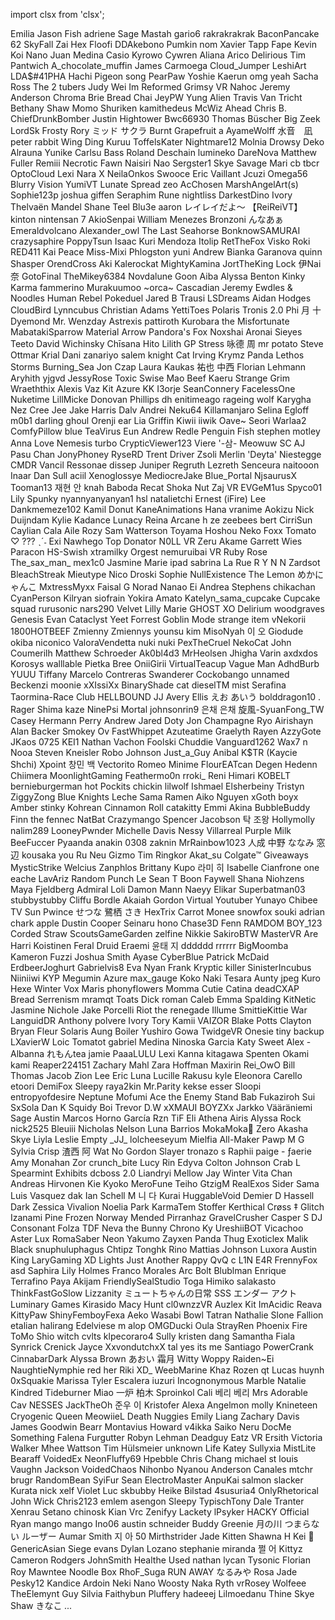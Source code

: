 ﻿import clsx from 'clsx';


<!-- Reminder that not only HTML chars have to be escaped, MDX chars also need to be (such as a space followed by an underscore). -->
<Patronelt k="0" ias="1" sp="0" >Emilia</Patronelt> <Patronelt k="0" ias="1" sp="0" >Jason Fish</Patronelt> <Patronelt k="0" ias="0" sp="0" >adriene</Patronelt> <Patronelt k="0" ias="0" sp="0" >Sage Mastah</Patronelt> <Patronelt k="0" ias="0" sp="0" >gario6</Patronelt> 
<Patronelt k="0" ias="0" sp="0" >rakrakrakrak</Patronelt> <Patronelt k="0" ias="1" sp="0" >BaconPancake 62</Patronelt> <Patronelt k="0" ias="0" sp="0" >SkyFall</Patronelt> <Patronelt k="0" ias="1" sp="0" >Zai Hex</Patronelt> <Patronelt k="0" ias="0" sp="0" >Floofi</Patronelt> 
<Patronelt k="0" ias="0" sp="0" >DDAkebono</Patronelt> <Patronelt k="0" ias="1" sp="0" >Pumkin</Patronelt> <Patronelt k="0" ias="0" sp="0" >nom</Patronelt> <Patronelt k="0" ias="1" sp="0" >Xavier Tapp</Patronelt> <Patronelt k="0" ias="1" sp="0" >Fape</Patronelt> 
<Patronelt k="0" ias="0" sp="0" >Kevin</Patronelt> <Patronelt k="0" ias="1" sp="0" >Koi Nano</Patronelt> <Patronelt k="0" ias="0" sp="0" >Juan Medina</Patronelt> <Patronelt k="0" ias="0" sp="0" >Casio</Patronelt> <Patronelt k="0" ias="0" sp="0" >Kyrowo</Patronelt> 
<Patronelt k="0" ias="0" sp="0" >Cywren</Patronelt> <Patronelt k="0" ias="0" sp="0" >Aliana</Patronelt> <Patronelt k="0" ias="0" sp="0" >Arico</Patronelt> <Patronelt k="0" ias="0" sp="0" >Delirious</Patronelt> <Patronelt k="0" ias="1" sp="0" >Tim Pantwich</Patronelt> 
<Patronelt k="0" ias="1" sp="0" >A&#0095;chocolate&#0095;muffin</Patronelt> <Patronelt k="0" ias="1" sp="0" >James Carmoega</Patronelt> <Patronelt k="0" ias="1" sp="0" >Cloud&#0095;Jumper</Patronelt> <Patronelt k="0" ias="0" sp="0" >LeshiArt</Patronelt> <Patronelt k="0" ias="0" sp="0" >LDA&#0036;&#0035;41PHA</Patronelt> 
<Patronelt k="0" ias="1" sp="0" >Hachi Pigeon</Patronelt> <Patronelt k="0" ias="1" sp="0" >song</Patronelt> <Patronelt k="0" ias="1" sp="0" >PearPaw</Patronelt> <Patronelt k="0" ias="1" sp="0" >Yoshie</Patronelt> <Patronelt k="0" ias="0" sp="0" >Kaerun</Patronelt> 
<Patronelt k="0" ias="0" sp="0" >omg yeah</Patronelt> <Patronelt k="0" ias="0" sp="0" >Sacha Ross</Patronelt> <Patronelt k="0" ias="0" sp="0" >The 2 tubers</Patronelt> <Patronelt k="0" ias="0" sp="0" >Judy Wei</Patronelt> <Patronelt k="0" ias="1" sp="0" >Im Reformed</Patronelt> 
<Patronelt k="0" ias="1" sp="0" >Grimsy VR</Patronelt> <Patronelt k="0" ias="0" sp="0" >Nahoc</Patronelt> <Patronelt k="0" ias="1" sp="0" >Jeremy Anderson</Patronelt> <Patronelt k="0" ias="0" sp="0" >Chroma</Patronelt> <Patronelt k="0" ias="1" sp="0" >Brie</Patronelt> 
<Patronelt k="0" ias="0" sp="0" >Bread Chai</Patronelt> <Patronelt k="0" ias="1" sp="0" >JeyPW</Patronelt> <Patronelt k="0" ias="0" sp="0" >Yung Alien</Patronelt> <Patronelt k="0" ias="1" sp="0" >Travis Van Tricht</Patronelt> <Patronelt k="0" ias="0" sp="0" >Bethany Shaw</Patronelt> 
<Patronelt k="0" ias="0" sp="0" >Momo Shuriken</Patronelt> <Patronelt k="0" ias="0" sp="0" >kamithedeus</Patronelt> <Patronelt k="0" ias="0" sp="0" >McWiz</Patronelt> <Patronelt k="0" ias="1" sp="0" >Ahead</Patronelt> <Patronelt k="0" ias="1" sp="0" >Chris B&#0046;</Patronelt> 
<Patronelt k="0" ias="0" sp="0" >ChiefDrunkBomber</Patronelt> <Patronelt k="0" ias="1" sp="0" >Justin Hightower</Patronelt> <Patronelt k="0" ias="0" sp="0" >Bwc66930</Patronelt> <Patronelt k="0" ias="1" sp="0" >Thomas Büscher</Patronelt> <Patronelt k="0" ias="1" sp="0" >Big Zeek</Patronelt> 
<Patronelt k="0" ias="1" sp="0" >LordSk</Patronelt> <Patronelt k="0" ias="0" sp="0" >Frosty</Patronelt> <Patronelt k="0" ias="0" sp="0" >Rory</Patronelt> <Patronelt k="0" ias="1" sp="0" >ミッド サクラ</Patronelt> <Patronelt k="0" ias="1" sp="0" >Burnt Grapefruit</Patronelt> 
<Patronelt k="0" ias="0" sp="0" >a</Patronelt> <Patronelt k="0" ias="0" sp="0" >AyameWolff</Patronelt> <Patronelt k="0" ias="1" sp="0" >水音　凪</Patronelt> <Patronelt k="0" ias="0" sp="0" >peter rabbit</Patronelt> <Patronelt k="0" ias="0" sp="0" >Wing Ding</Patronelt> 
<Patronelt k="0" ias="1" sp="0" >Kuruu</Patronelt> <Patronelt k="0" ias="1" sp="0" >ToffelsKater</Patronelt> <Patronelt k="0" ias="0" sp="0" >Nightmare12</Patronelt> <Patronelt k="0" ias="1" sp="0" >Molnia</Patronelt> <Patronelt k="0" ias="1" sp="0" >Drowsy</Patronelt> 
<Patronelt k="0" ias="1" sp="0" >Deko</Patronelt> <Patronelt k="0" ias="0" sp="0" >Alrauna</Patronelt> <Patronelt k="0" ias="1" sp="0" >Yunike</Patronelt> <Patronelt k="0" ias="1" sp="0" >Carlsu</Patronelt> <Patronelt k="0" ias="0" sp="0" >Bass</Patronelt> 
<Patronelt k="0" ias="0" sp="0" >Roland Deschain</Patronelt> <Patronelt k="0" ias="0" sp="0" >lumineko</Patronelt> <Patronelt k="0" ias="0" sp="0" >DareNova</Patronelt> <Patronelt k="0" ias="0" sp="0" >Matthew Fuller</Patronelt> <Patronelt k="0" ias="0" sp="0" >Remiii</Patronelt> 
<Patronelt k="0" ias="1" sp="0" >Necrotic Fawn</Patronelt> <Patronelt k="0" ias="1" sp="0" >Naisiri Nao</Patronelt> <Patronelt k="0" ias="0" sp="0" >Sergster1</Patronelt> <Patronelt k="0" ias="1" sp="0" >Skye Savage</Patronelt> <Patronelt k="0" ias="0" sp="0" >Mari</Patronelt> 
<Patronelt k="0" ias="0" sp="0" >cb</Patronelt> <Patronelt k="0" ias="1" sp="0" >tbcr</Patronelt> <Patronelt k="0" ias="1" sp="0" >OptoCloud</Patronelt> <Patronelt k="0" ias="0" sp="0" >Lexi</Patronelt> <Patronelt k="0" ias="0" sp="0" >Nara X</Patronelt> 
<Patronelt k="0" ias="1" sp="0" >NeilaOnkos</Patronelt> <Patronelt k="0" ias="1" sp="0" >Swooce</Patronelt> <Patronelt k="0" ias="0" sp="0" >Eric Vaillant</Patronelt> <Patronelt k="0" ias="0" sp="0" >Jcuzi</Patronelt> <Patronelt k="0" ias="0" sp="0" >Omega56</Patronelt> 
<Patronelt k="0" ias="0" sp="0" >Blurry Vision</Patronelt> <Patronelt k="0" ias="1" sp="0" >YumiVT</Patronelt> <Patronelt k="0" ias="0" sp="0" >Lunate Spread</Patronelt> <Patronelt k="0" ias="0" sp="0" >zeo</Patronelt> <Patronelt k="0" ias="1" sp="0" >AcChosen</Patronelt> 
<Patronelt k="0" ias="1" sp="0" >MarshAngelArt&#0040;s&#0041;</Patronelt> <Patronelt k="0" ias="0" sp="0" >Sophie123p</Patronelt> <Patronelt k="0" ias="1" sp="0" >joshua giffen</Patronelt> <Patronelt k="0" ias="0" sp="0" >Seraphim Rune</Patronelt> <Patronelt k="0" ias="0" sp="0" >nightliss</Patronelt> 
<Patronelt k="0" ias="1" sp="0" >DarkestDino</Patronelt> <Patronelt k="0" ias="0" sp="0" >Ivory</Patronelt> <Patronelt k="0" ias="0" sp="0" >Thelvaën Mandel</Patronelt> <Patronelt k="0" ias="1" sp="0" >Shane Teel</Patronelt> <Patronelt k="0" ias="1" sp="0" >Blu3e</Patronelt> 
<Patronelt k="0" ias="0" sp="0" >aaron</Patronelt> <Patronelt k="0" ias="1" sp="0" >レイレイだよ～ 【ReiReiVT】</Patronelt> <Patronelt k="0" ias="0" sp="0" >kinton</Patronelt> <Patronelt k="0" ias="0" sp="0" >nintensan 7</Patronelt> <Patronelt k="0" ias="1" sp="0" >AkioSenpai</Patronelt> 
<Patronelt k="0" ias="0" sp="0" >William Menezes Bronzoni</Patronelt> <Patronelt k="0" ias="1" sp="0" >んなあぁ</Patronelt> <Patronelt k="0" ias="1" sp="0" >Emeraldvolcano</Patronelt> <Patronelt k="0" ias="1" sp="0" >Alexander&#0095;owl</Patronelt> <Patronelt k="0" ias="1" sp="0" >The Last Seahorse</Patronelt> 
<Patronelt k="0" ias="1" sp="0" >BonknowSAMURAI</Patronelt> <Patronelt k="0" ias="0" sp="0" >crazysaphire</Patronelt> <Patronelt k="0" ias="0" sp="0" >PoppyTsun</Patronelt> <Patronelt k="0" ias="0" sp="0" >Isaac Kuri Mendoza</Patronelt> <Patronelt k="0" ias="1" sp="0" >Itolip</Patronelt> 
<Patronelt k="0" ias="0" sp="0" >RetTheFox</Patronelt> <Patronelt k="0" ias="1" sp="0" >Visko</Patronelt> <Patronelt k="0" ias="0" sp="0" >Roki</Patronelt> <Patronelt k="0" ias="1" sp="0" >RED411</Patronelt> <Patronelt k="0" ias="0" sp="0" >Kai Peace</Patronelt> 
<Patronelt k="0" ias="0" sp="0" >Miss&#0045;Mixi</Patronelt> <Patronelt k="0" ias="1" sp="0" >Phlogston</Patronelt> <Patronelt k="0" ias="1" sp="0" >yuni</Patronelt> <Patronelt k="0" ias="0" sp="0" >Andrew</Patronelt> <Patronelt k="0" ias="0" sp="0" >Bianka Garanova</Patronelt> 
<Patronelt k="0" ias="1" sp="0" >quinn</Patronelt> <Patronelt k="0" ias="1" sp="0" >Shasper</Patronelt> <Patronelt k="0" ias="0" sp="0" >OrendCross</Patronelt> <Patronelt k="0" ias="0" sp="0" >Aki</Patronelt> <Patronelt k="0" ias="0" sp="0" >Kalerockat</Patronelt> 
<Patronelt k="0" ias="1" sp="0" >MightyKamina</Patronelt> <Patronelt k="0" ias="1" sp="0" >JortTheKing</Patronelt> <Patronelt k="0" ias="1" sp="0" >Lock</Patronelt> <Patronelt k="0" ias="0" sp="0" >伊Nai 奈</Patronelt> <Patronelt k="0" ias="0" sp="0" >GotoFinal</Patronelt> 
<Patronelt k="0" ias="1" sp="0" >TheMikey6384</Patronelt> <Patronelt k="0" ias="0" sp="0" >Novdalune</Patronelt> <Patronelt k="0" ias="1" sp="0" >Goon</Patronelt> <Patronelt k="0" ias="0" sp="0" >Aiba</Patronelt> <Patronelt k="0" ias="1" sp="0" >Alyssa Benton</Patronelt> 
<Patronelt k="0" ias="0" sp="0" >Kinky Karma</Patronelt> <Patronelt k="0" ias="1" sp="0" >fammerino</Patronelt> <Patronelt k="0" ias="1" sp="0" >Murakuumoo</Patronelt> <Patronelt k="0" ias="1" sp="0" >&#0126;orca&#0126;</Patronelt> <Patronelt k="0" ias="0" sp="0" >Cascadian</Patronelt> 
<Patronelt k="0" ias="1" sp="0" >Jeremy</Patronelt> <Patronelt k="0" ias="0" sp="0" >Ewdles &#0038; Noodles</Patronelt> <Patronelt k="0" ias="0" sp="0" >Human Rebel</Patronelt> <Patronelt k="0" ias="1" sp="0" >Pokeduel</Patronelt> <Patronelt k="0" ias="0" sp="0" >Jared B Trausi</Patronelt> 
<Patronelt k="0" ias="0" sp="0" >LSDreams</Patronelt> <Patronelt k="0" ias="0" sp="0" >Aidan Hodges</Patronelt> <Patronelt k="0" ias="0" sp="0" >CloudBird</Patronelt> <Patronelt k="0" ias="0" sp="0" >Lynncubus</Patronelt> <Patronelt k="0" ias="1" sp="0" >Christian Adams</Patronelt> 
<Patronelt k="0" ias="0" sp="0" >YettiToes</Patronelt> <Patronelt k="0" ias="0" sp="0" >Polaris</Patronelt> <Patronelt k="0" ias="0" sp="0" >Tronis 2&#0046;0</Patronelt> <Patronelt k="0" ias="1" sp="0" >Phi</Patronelt> <Patronelt k="0" ias="0" sp="0" >月 十</Patronelt> 
<Patronelt k="0" ias="0" sp="0" >Dyemond</Patronelt> <Patronelt k="0" ias="1" sp="0" >Mr&#0046; Wenzday</Patronelt> <Patronelt k="0" ias="0" sp="0" >Astrexis</Patronelt> <Patronelt k="0" ias="1" sp="0" >pattiroth</Patronelt> <Patronelt k="0" ias="1" sp="0" >Kurobara the Misfortunate</Patronelt> 
<Patronelt k="0" ias="0" sp="0" >MabatakiSparrow</Patronelt> <Patronelt k="0" ias="0" sp="0" >Material Arrow</Patronelt> <Patronelt k="0" ias="1" sp="0" >Pandora&#0039;s Fox</Patronelt> <Patronelt k="0" ias="0" sp="0" >Noxshai</Patronelt> <Patronelt k="0" ias="1" sp="0" >Aronai Sieyes</Patronelt> 
<Patronelt k="0" ias="1" sp="0" >Teeto</Patronelt> <Patronelt k="0" ias="1" sp="0" >David Wichinsky</Patronelt> <Patronelt k="0" ias="1" sp="0" >Chīsana Hito</Patronelt> <Patronelt k="0" ias="0" sp="0" >Lilith GP</Patronelt> <Patronelt k="0" ias="0" sp="0" >Stress</Patronelt> 
<Patronelt k="0" ias="1" sp="0" >咏德 周</Patronelt> <Patronelt k="0" ias="1" sp="0" >mr potato</Patronelt> <Patronelt k="0" ias="1" sp="0" >Steve Ottmar</Patronelt> <Patronelt k="0" ias="0" sp="0" >Krial</Patronelt> <Patronelt k="0" ias="0" sp="0" >Dani</Patronelt> 
<Patronelt k="0" ias="0" sp="0" >zanariyo</Patronelt> <Patronelt k="0" ias="0" sp="0" >salem knight</Patronelt> <Patronelt k="0" ias="1" sp="0" >Cat Irving</Patronelt> <Patronelt k="0" ias="0" sp="0" >Krymz Panda</Patronelt> <Patronelt k="0" ias="0" sp="0" >Lethos Storms</Patronelt> 
<Patronelt k="0" ias="1" sp="0" >Burning&#0095;Sea</Patronelt> <Patronelt k="0" ias="1" sp="0" >Jon Czap</Patronelt> <Patronelt k="0" ias="0" sp="0" >Laura Kaukas</Patronelt> <Patronelt k="0" ias="1" sp="0" >祐也 中西</Patronelt> <Patronelt k="0" ias="1" sp="0" >Florian Lehmann</Patronelt> 
<Patronelt k="0" ias="1" sp="0" >Aryhith</Patronelt> <Patronelt k="0" ias="1" sp="0" >yjgvd</Patronelt> <Patronelt k="0" ias="0" sp="0" >JessyRose</Patronelt> <Patronelt k="0" ias="0" sp="0" >Toxic Swise</Patronelt> <Patronelt k="0" ias="1" sp="0" >Mao</Patronelt> 
<Patronelt k="0" ias="0" sp="0" >Beef Kaeru</Patronelt> <Patronelt k="0" ias="1" sp="0" >Strange Grim</Patronelt> <Patronelt k="0" ias="0" sp="0" >Wraeththix</Patronelt> <Patronelt k="0" ias="1" sp="0" >Alexis Vaz</Patronelt> <Patronelt k="0" ias="1" sp="0" >Kit Azure</Patronelt> 
<Patronelt k="0" ias="0" sp="0" >KK</Patronelt> <Patronelt k="0" ias="1" sp="0" >I3orje</Patronelt> <Patronelt k="0" ias="0" sp="0" >SeanConnery</Patronelt> <Patronelt k="0" ias="1" sp="0" >FacelessOne</Patronelt> <Patronelt k="0" ias="0" sp="0" >Nuketime</Patronelt> 
<Patronelt k="0" ias="1" sp="0" >LillMicke</Patronelt> <Patronelt k="0" ias="1" sp="0" >Donovan Phillips</Patronelt> <Patronelt k="0" ias="1" sp="0" >dh</Patronelt> <Patronelt k="0" ias="1" sp="0" >enitimeago</Patronelt> <Patronelt k="0" ias="1" sp="0" >rageing wolf</Patronelt> 
<Patronelt k="0" ias="1" sp="0" >Karygha</Patronelt> <Patronelt k="0" ias="0" sp="0" >Nez</Patronelt> <Patronelt k="0" ias="0" sp="0" >Cree Jee</Patronelt> <Patronelt k="0" ias="1" sp="0" >Jake Harris</Patronelt> <Patronelt k="0" ias="0" sp="0" >Dalv Andrei</Patronelt> 
<Patronelt k="0" ias="1" sp="0" >Neku64</Patronelt> <Patronelt k="0" ias="1" sp="0" >Killamanjaro</Patronelt> <Patronelt k="0" ias="0" sp="0" >Selina Egloff</Patronelt> <Patronelt k="0" ias="0" sp="0" >m0b1</Patronelt> <Patronelt k="0" ias="0" sp="0" >darling ghoul</Patronelt> 
<Patronelt k="0" ias="0" sp="0" >Orenji</Patronelt> <Patronelt k="0" ias="1" sp="0" >ear</Patronelt> <Patronelt k="0" ias="0" sp="0" >Lia</Patronelt> <Patronelt k="0" ias="1" sp="0" >Griffin</Patronelt> <Patronelt k="0" ias="1" sp="0" >Kiwii iiwik</Patronelt> 
<Patronelt k="0" ias="1" sp="0" >Oave&#0126;</Patronelt> <Patronelt k="0" ias="0" sp="0" >Seori</Patronelt> <Patronelt k="0" ias="0" sp="0" >Warlaa2</Patronelt> <Patronelt k="0" ias="1" sp="0" >ComfyPillow</Patronelt> <Patronelt k="0" ias="0" sp="0" >blue</Patronelt> 
<Patronelt k="0" ias="0" sp="0" >TeaVirus</Patronelt> <Patronelt k="0" ias="1" sp="0" >Eun</Patronelt> <Patronelt k="0" ias="1" sp="0" >Andrew Redle</Patronelt> <Patronelt k="0" ias="0" sp="0" >Penguin Fish</Patronelt> <Patronelt k="0" ias="1" sp="0" >stephen motley</Patronelt> 
<Patronelt k="0" ias="1" sp="0" >Anna Love</Patronelt> <Patronelt k="0" ias="0" sp="0" >Nemesis</Patronelt> <Patronelt k="0" ias="0" sp="0" >turbo</Patronelt> <Patronelt k="0" ias="1" sp="0" >CrypticViewer123</Patronelt> <Patronelt k="0" ias="1" sp="0" >Viere</Patronelt> 
<Patronelt k="0" ias="1" sp="0" >&#0039;&#0045;삼&#0045;</Patronelt> <Patronelt k="0" ias="0" sp="0" >Meowuw SC</Patronelt> <Patronelt k="0" ias="0" sp="0" >AJ</Patronelt> <Patronelt k="0" ias="1" sp="0" >Pasu Chan</Patronelt> <Patronelt k="0" ias="1" sp="0" >JonyPhoney</Patronelt> 
<Patronelt k="0" ias="1" sp="0" >RyseRD</Patronelt> <Patronelt k="0" ias="0" sp="0" >Trent Driver</Patronelt> <Patronelt k="0" ias="1" sp="0" >Zsoli</Patronelt> <Patronelt k="0" ias="0" sp="0" >Merlin &#0039;Deyta&#0039; Niestegge</Patronelt> <Patronelt k="0" ias="0" sp="0" >CMDR Vancil</Patronelt> 
<Patronelt k="0" ias="1" sp="0" >Ressonae</Patronelt> <Patronelt k="0" ias="0" sp="0" >dissep</Patronelt> <Patronelt k="0" ias="0" sp="0" >Juniper Regruth</Patronelt> <Patronelt k="0" ias="0" sp="0" >Lezreth Senceura</Patronelt> <Patronelt k="0" ias="0" sp="0" >naitooon</Patronelt> 
<Patronelt k="0" ias="0" sp="0" >Inaar</Patronelt> <Patronelt k="0" ias="0" sp="0" >Dan Sull</Patronelt> <Patronelt k="0" ias="1" sp="0" >aciil</Patronelt> <Patronelt k="0" ias="0" sp="0" >Xenoglossye</Patronelt> <Patronelt k="0" ias="1" sp="0" >MediocreJake</Patronelt> 
<Patronelt k="0" ias="1" sp="0" >Blue&#0095;Portal</Patronelt> <Patronelt k="0" ias="0" sp="0" >NjsaurusX</Patronelt> <Patronelt k="0" ias="0" sp="0" >Tooman13</Patronelt> <Patronelt k="0" ias="0" sp="0" >재현 안</Patronelt> <Patronelt k="0" ias="1" sp="0" >knah</Patronelt> 
<Patronelt k="0" ias="1" sp="0" >Baboda</Patronelt> <Patronelt k="0" ias="0" sp="0" >Recat</Patronelt> <Patronelt k="0" ias="0" sp="0" >Shoka Nut</Patronelt> <Patronelt k="0" ias="0" sp="0" >Zaj VR</Patronelt> <Patronelt k="0" ias="0" sp="0" >EVGeM1us</Patronelt> 
<Patronelt k="0" ias="0" sp="0" >Spyco01</Patronelt> <Patronelt k="0" ias="0" sp="0" >Lily</Patronelt> <Patronelt k="0" ias="0" sp="0" >Spunky</Patronelt> <Patronelt k="0" ias="1" sp="0" >nyannyanyanyan1</Patronelt> <Patronelt k="0" ias="0" sp="0" >hsl</Patronelt> 
<Patronelt k="0" ias="0" sp="0" >natalietchi</Patronelt> <Patronelt k="0" ias="0" sp="0" >Ernest &#0040;iFire&#0041; Lee</Patronelt> <Patronelt k="0" ias="0" sp="0" >Dankmemeze102 Kamil</Patronelt> <Patronelt k="0" ias="0" sp="0" >Donut</Patronelt> <Patronelt k="0" ias="1" sp="0" >KaneAnimations</Patronelt> 
<Patronelt k="0" ias="1" sp="0" >Hana</Patronelt> <Patronelt k="0" ias="0" sp="0" >vranime</Patronelt> <Patronelt k="0" ias="1" sp="0" >Aokizu</Patronelt> <Patronelt k="0" ias="0" sp="0" >Nick Duijndam</Patronelt> <Patronelt k="0" ias="0" sp="0" >Kylie</Patronelt> 
<Patronelt k="0" ias="0" sp="0" >Kadance Lunacy</Patronelt> <Patronelt k="0" ias="0" sp="0" >Reina</Patronelt> <Patronelt k="0" ias="0" sp="0" >Arcane</Patronelt> <Patronelt k="0" ias="1" sp="0" >h ze</Patronelt> <Patronelt k="0" ias="0" sp="0" >zeebees</Patronelt> 
<Patronelt k="0" ias="0" sp="0" >bert</Patronelt> <Patronelt k="0" ias="0" sp="0" >CirriSun</Patronelt> <Patronelt k="0" ias="1" sp="0" >Caylian Cala</Patronelt> <Patronelt k="0" ias="1" sp="0" >Aile Rozy</Patronelt> <Patronelt k="0" ias="1" sp="0" >Sam Watterson</Patronelt> 
<Patronelt k="0" ias="0" sp="0" >Toyama</Patronelt> <Patronelt k="0" ias="0" sp="0" >Hoshou Neko</Patronelt> <Patronelt k="0" ias="0" sp="0" >Foxx</Patronelt> <Patronelt k="0" ias="0" sp="0" >Tomato</Patronelt> <Patronelt k="0" ias="0" sp="0" >♡ &#0063;&#0063;&#0063; ˎˊ˗</Patronelt> 
<Patronelt k="0" ias="0" sp="0" >Exi Nawhego</Patronelt> <Patronelt k="0" ias="0" sp="0" >Top Donator</Patronelt> <Patronelt k="0" ias="1" sp="0" >N0LL VR</Patronelt> <Patronelt k="0" ias="1" sp="0" >Zeru Akame</Patronelt> <Patronelt k="0" ias="0" sp="0" >Garrett Wies</Patronelt> 
<Patronelt k="0" ias="0" sp="0" >Paracon</Patronelt> <Patronelt k="0" ias="0" sp="0" >HS&#0045;Swish</Patronelt> <Patronelt k="0" ias="0" sp="0" >xtramilky</Patronelt> <Patronelt k="0" ias="1" sp="0" >Orgest</Patronelt> <Patronelt k="0" ias="1" sp="0" >nemuruibai</Patronelt> 
<Patronelt k="0" ias="0" sp="0" >VR Ruby Rose</Patronelt> <Patronelt k="0" ias="0" sp="0" >The&#0095;sax&#0095;man&#0095;</Patronelt> <Patronelt k="0" ias="0" sp="0" >mex1c0</Patronelt> <Patronelt k="0" ias="0" sp="0" >Jasmine Marie</Patronelt> <Patronelt k="0" ias="0" sp="0" >ipad</Patronelt> 
<Patronelt k="0" ias="0" sp="0" >sabrina La Rue</Patronelt> <Patronelt k="0" ias="1" sp="0" >R Y N N</Patronelt> <Patronelt k="0" ias="0" sp="0" >Zardsot</Patronelt> <Patronelt k="0" ias="0" sp="0" >BleachStreak</Patronelt> <Patronelt k="0" ias="0" sp="0" >Mieutype Nico</Patronelt> 
<Patronelt k="0" ias="0" sp="0" >Droski</Patronelt> <Patronelt k="0" ias="0" sp="0" >Sophie</Patronelt> <Patronelt k="0" ias="1" sp="0" >NullExistence</Patronelt> <Patronelt k="0" ias="1" sp="0" >The Lemon</Patronelt> <Patronelt k="0" ias="0" sp="0" >めかにゃんこ</Patronelt> 
<Patronelt k="0" ias="0" sp="0" >MxtressMyxx</Patronelt> <Patronelt k="0" ias="0" sp="0" >Faisal G</Patronelt> <Patronelt k="0" ias="1" sp="0" >Norad</Patronelt> <Patronelt k="0" ias="0" sp="0" >Nanao Ei</Patronelt> <Patronelt k="0" ias="0" sp="0" >Andrea Stephens</Patronelt> 
<Patronelt k="0" ias="0" sp="0" >chikachan</Patronelt> <Patronelt k="0" ias="1" sp="0" >CyanPerson</Patronelt> <Patronelt k="0" ias="0" sp="0" >Kilryan</Patronelt> <Patronelt k="0" ias="0" sp="0" >siofrain</Patronelt> <Patronelt k="0" ias="0" sp="0" >Yokira Amato</Patronelt> 
<Patronelt k="0" ias="0" sp="0" >Katelyn&#0095;sama&#0095;cupcake Cupcake squad</Patronelt> <Patronelt k="0" ias="0" sp="0" >rurusonic</Patronelt> <Patronelt k="0" ias="0" sp="0" >nars290</Patronelt> <Patronelt k="0" ias="0" sp="0" >Velvet</Patronelt> <Patronelt k="0" ias="0" sp="0" >Lilly Marie</Patronelt> 
<Patronelt k="0" ias="0" sp="0" >GHOST XO</Patronelt> <Patronelt k="0" ias="1" sp="0" >Delirium</Patronelt> <Patronelt k="0" ias="0" sp="0" >woodgraves</Patronelt> <Patronelt k="0" ias="0" sp="0" >Genesis Evan</Patronelt> <Patronelt k="0" ias="0" sp="0" >Cataclyst</Patronelt> 
<Patronelt k="0" ias="0" sp="0" >Yeet</Patronelt> <Patronelt k="0" ias="0" sp="0" >Forrest</Patronelt> <Patronelt k="0" ias="0" sp="0" >Goblin Mode</Patronelt> <Patronelt k="0" ias="1" sp="0" >strange item</Patronelt> <Patronelt k="0" ias="0" sp="0" >vNekorii</Patronelt> 
<Patronelt k="0" ias="0" sp="0" >1800HOTBEEF</Patronelt> <Patronelt k="0" ias="1" sp="0" >Zmienny Zmiennys</Patronelt> <Patronelt k="0" ias="1" sp="0" >younsu kim</Patronelt> <Patronelt k="0" ias="1" sp="0" >MisoNyah</Patronelt> <Patronelt k="0" ias="0" sp="0" >이 오</Patronelt> 
<Patronelt k="0" ias="0" sp="0" >Giodude</Patronelt> <Patronelt k="0" ias="0" sp="0" >okiba niconico</Patronelt> <Patronelt k="0" ias="0" sp="0" >ValoraVendetta</Patronelt> <Patronelt k="0" ias="0" sp="0" >nuki nuki</Patronelt> <Patronelt k="0" ias="1" sp="0" >PexTheCruel</Patronelt> 
<Patronelt k="0" ias="1" sp="0" >NekoCat</Patronelt> <Patronelt k="0" ias="0" sp="0" >John Coumerilh</Patronelt> <Patronelt k="0" ias="1" sp="0" >Matthew Schroeder</Patronelt> <Patronelt k="0" ias="0" sp="0" >Ak0bl4d3</Patronelt> <Patronelt k="0" ias="0" sp="0" >MrHeolsen</Patronelt> 
<Patronelt k="0" ias="1" sp="0" >Jhigha</Patronelt> <Patronelt k="0" ias="1" sp="0" >Varin</Patronelt> <Patronelt k="0" ias="0" sp="0" >axdxdos</Patronelt> <Patronelt k="0" ias="0" sp="0" >Korosys</Patronelt> <Patronelt k="0" ias="0" sp="0" >walllable</Patronelt> 
<Patronelt k="0" ias="1" sp="0" >Pietka</Patronelt> <Patronelt k="0" ias="0" sp="0" >Bree</Patronelt> <Patronelt k="0" ias="0" sp="0" >OniiGirii</Patronelt> <Patronelt k="0" ias="0" sp="0" >VirtualTeacup</Patronelt> <Patronelt k="0" ias="0" sp="0" >Vague Man</Patronelt> 
<Patronelt k="0" ias="1" sp="0" >AdhdBurb</Patronelt> <Patronelt k="0" ias="0" sp="0" >YUUU</Patronelt> <Patronelt k="0" ias="1" sp="0" >Tiffany</Patronelt> <Patronelt k="0" ias="0" sp="0" >Marcelo Contreras</Patronelt> <Patronelt k="0" ias="1" sp="0" >Swanderer</Patronelt> 
<Patronelt k="0" ias="1" sp="0" >Cockobango</Patronelt> <Patronelt k="0" ias="1" sp="0" >unnamed</Patronelt> <Patronelt k="0" ias="0" sp="0" >Beckenzi</Patronelt> <Patronelt k="0" ias="0" sp="0" >moonie</Patronelt> <Patronelt k="0" ias="1" sp="0" >xXIssiXx</Patronelt> 
<Patronelt k="0" ias="0" sp="0" >BinaryShade</Patronelt> <Patronelt k="0" ias="1" sp="0" >cat</Patronelt> <Patronelt k="0" ias="0" sp="0" >dieselTM</Patronelt> <Patronelt k="0" ias="1" sp="0" >mist</Patronelt> <Patronelt k="0" ias="0" sp="0" >Serafina Taormina&#0045;Race</Patronelt> 
<Patronelt k="0" ias="0" sp="0" >Club HELLBOUND</Patronelt> <Patronelt k="0" ias="1" sp="0" >JJ</Patronelt> <Patronelt k="0" ias="0" sp="0" >Avery Ellis</Patronelt> <Patronelt k="0" ias="1" sp="0" >えお あいう</Patronelt> <Patronelt k="0" ias="1" sp="0" >bolddragon10 &#0046;</Patronelt> 
<Patronelt k="0" ias="0" sp="0" >Rager</Patronelt> <Patronelt k="0" ias="0" sp="0" >Shima kaze</Patronelt> <Patronelt k="0" ias="0" sp="0" >NinePsi</Patronelt> <Patronelt k="0" ias="0" sp="0" >Mortal</Patronelt> <Patronelt k="0" ias="1" sp="0" >johnsonrin9</Patronelt> 
<Patronelt k="0" ias="1" sp="0" >은채 은채</Patronelt> <Patronelt k="0" ias="1" sp="0" >旋風&#0045;SyuanFong&#0095;TW</Patronelt> <Patronelt k="0" ias="1" sp="0" >Casey Hermann</Patronelt> <Patronelt k="0" ias="1" sp="0" >Perry</Patronelt> <Patronelt k="0" ias="0" sp="0" >Andrew</Patronelt> 
<Patronelt k="0" ias="0" sp="0" >Jared Doty</Patronelt> <Patronelt k="0" ias="1" sp="0" >Jon Champagne</Patronelt> <Patronelt k="0" ias="1" sp="0" >Ryo</Patronelt> <Patronelt k="0" ias="0" sp="0" >Airishayn</Patronelt> <Patronelt k="0" ias="0" sp="0" >Alan Backer</Patronelt> 
<Patronelt k="0" ias="0" sp="0" >Smokey Ov</Patronelt> <Patronelt k="0" ias="0" sp="0" >FastWhippet</Patronelt> <Patronelt k="0" ias="0" sp="0" >Azuteatime</Patronelt> <Patronelt k="0" ias="1" sp="0" >Graelyth</Patronelt> <Patronelt k="0" ias="0" sp="0" >Rayen</Patronelt> 
<Patronelt k="0" ias="0" sp="0" >AzzyGote</Patronelt> <Patronelt k="0" ias="0" sp="0" >JKaos 0725</Patronelt> <Patronelt k="0" ias="1" sp="0" >KEI1</Patronelt> <Patronelt k="0" ias="0" sp="0" >Nathan Vachon</Patronelt> <Patronelt k="0" ias="1" sp="0" >Foolski</Patronelt> 
<Patronelt k="0" ias="0" sp="0" >Chuddie</Patronelt> <Patronelt k="0" ias="0" sp="0" >Vanguard1262</Patronelt> <Patronelt k="0" ias="0" sp="0" >Wax7</Patronelt> <Patronelt k="0" ias="0" sp="0" >n</Patronelt> <Patronelt k="0" ias="0" sp="0" >Nooa</Patronelt> 
<Patronelt k="0" ias="1" sp="0" >Steven Kneisler</Patronelt> <Patronelt k="0" ias="1" sp="0" >Robo Johnson</Patronelt> <Patronelt k="0" ias="0" sp="0" >Just&#0095;a&#0095;Guy</Patronelt> <Patronelt k="0" ias="0" sp="0" >Anibal</Patronelt> <Patronelt k="0" ias="0" sp="0" >K&#0036;TR &#0040;Kaycie Shchi&#0041;</Patronelt> 
<Patronelt k="0" ias="1" sp="0" >Xpoint</Patronelt> <Patronelt k="0" ias="1" sp="0" >창민 백</Patronelt> <Patronelt k="0" ias="0" sp="0" >Vectorito</Patronelt> <Patronelt k="0" ias="1" sp="0" >Romeo</Patronelt> <Patronelt k="0" ias="0" sp="0" >Minime</Patronelt> 
<Patronelt k="0" ias="0" sp="0" >FlourEATcan</Patronelt> <Patronelt k="0" ias="0" sp="0" >Degen</Patronelt> <Patronelt k="0" ias="0" sp="0" >Hedenn</Patronelt> <Patronelt k="0" ias="0" sp="0" >Chiimera</Patronelt> <Patronelt k="0" ias="0" sp="0" >MoonlightGaming</Patronelt> 
<Patronelt k="0" ias="0" sp="0" >Feathermo0n</Patronelt> <Patronelt k="0" ias="1" sp="0" >rroki&#0095;</Patronelt> <Patronelt k="0" ias="1" sp="0" >Reni</Patronelt> <Patronelt k="0" ias="1" sp="0" >Himari</Patronelt> <Patronelt k="0" ias="1" sp="0" >KOBELT</Patronelt> 
<Patronelt k="0" ias="0" sp="0" >bernieburgerman</Patronelt> <Patronelt k="0" ias="0" sp="0" >hot Pockits chickin</Patronelt> <Patronelt k="0" ias="1" sp="0" >lilwolf</Patronelt> <Patronelt k="0" ias="1" sp="0" >Ishmael Elsherbeiny</Patronelt> <Patronelt k="0" ias="0" sp="0" >Tristyn</Patronelt> 
<Patronelt k="0" ias="0" sp="0" >ZiggyZong</Patronelt> <Patronelt k="0" ias="1" sp="0" >Blue Knights</Patronelt> <Patronelt k="0" ias="1" sp="0" >Leche Sama</Patronelt> <Patronelt k="0" ias="0" sp="0" >Ramen</Patronelt> <Patronelt k="0" ias="1" sp="0" >Aiko Nguyen</Patronelt> 
<Patronelt k="0" ias="0" sp="0" >xGoth boyx</Patronelt> <Patronelt k="0" ias="0" sp="0" >Amber</Patronelt> <Patronelt k="0" ias="0" sp="0" >stinky</Patronelt> <Patronelt k="0" ias="1" sp="0" >Kohrean</Patronelt> <Patronelt k="0" ias="1" sp="0" >Cinnamon Roll</Patronelt> 
<Patronelt k="0" ias="0" sp="0" >catakitty</Patronelt> <Patronelt k="0" ias="0" sp="0" >Emmi Akina</Patronelt> <Patronelt k="0" ias="0" sp="0" >BubbleBuddy</Patronelt> <Patronelt k="0" ias="0" sp="0" >Finn the fennec</Patronelt> <Patronelt k="0" ias="0" sp="0" >NatBat</Patronelt> 
<Patronelt k="0" ias="1" sp="0" >Crazymango</Patronelt> <Patronelt k="0" ias="0" sp="0" >Spencer Jacobson</Patronelt> <Patronelt k="0" ias="0" sp="0" >탁 조왕</Patronelt> <Patronelt k="0" ias="0" sp="0" >Hollymolly</Patronelt> <Patronelt k="0" ias="1" sp="0" >nalim289</Patronelt> 
<Patronelt k="0" ias="0" sp="0" >LooneyPwnder</Patronelt> <Patronelt k="0" ias="0" sp="0" >Michelle Davis</Patronelt> <Patronelt k="0" ias="0" sp="0" >Nessy Villarreal</Patronelt> <Patronelt k="0" ias="0" sp="0" >Purple Milk</Patronelt> <Patronelt k="0" ias="0" sp="0" >BeeFuccer</Patronelt> 
<Patronelt k="0" ias="1" sp="0" >Pyaanda</Patronelt> <Patronelt k="0" ias="0" sp="0" >anakin 0308</Patronelt> <Patronelt k="0" ias="0" sp="0" >zaknin</Patronelt> <Patronelt k="0" ias="1" sp="0" >MrRainbow1023</Patronelt> <Patronelt k="0" ias="0" sp="0" >人成 中野</Patronelt> 
<Patronelt k="0" ias="0" sp="0" >ななみ 窓辺</Patronelt> <Patronelt k="0" ias="0" sp="0" >kousaka you</Patronelt> <Patronelt k="0" ias="0" sp="0" >Ru Neu</Patronelt> <Patronelt k="0" ias="0" sp="0" >Gizmo</Patronelt> <Patronelt k="0" ias="0" sp="0" >Tim Ringkor</Patronelt> 
<Patronelt k="0" ias="0" sp="0" >Akat&#0095;su</Patronelt> <Patronelt k="0" ias="0" sp="0" >Colgate™ Giveaways</Patronelt> <Patronelt k="0" ias="0" sp="0" >MysticStrike</Patronelt> <Patronelt k="0" ias="0" sp="0" >Welcius</Patronelt> <Patronelt k="0" ias="0" sp="0" >Zanphlos</Patronelt> 
<Patronelt k="0" ias="0" sp="0" >Brittany</Patronelt> <Patronelt k="0" ias="0" sp="0" >Kupo</Patronelt> <Patronelt k="0" ias="0" sp="0" >라미 히</Patronelt> <Patronelt k="0" ias="1" sp="0" >Isabelle Cianfrone</Patronelt> <Patronelt k="0" ias="1" sp="0" >one eache</Patronelt> 
<Patronelt k="0" ias="1" sp="0" >LavAriz</Patronelt> <Patronelt k="0" ias="0" sp="0" >Random Punch</Patronelt> <Patronelt k="0" ias="0" sp="0" >Le Sean T Boon</Patronelt> <Patronelt k="0" ias="0" sp="0" >Faywell</Patronelt> <Patronelt k="0" ias="0" sp="0" >Shana</Patronelt> 
<Patronelt k="0" ias="0" sp="0" >Niohzens</Patronelt> <Patronelt k="0" ias="1" sp="0" >Maya Fjeldberg</Patronelt> <Patronelt k="0" ias="0" sp="0" >Admiral Loli</Patronelt> <Patronelt k="0" ias="0" sp="0" >Damon Mann</Patronelt> <Patronelt k="0" ias="0" sp="0" >Naeyy</Patronelt> 
<Patronelt k="0" ias="0" sp="0" >Elikar</Patronelt> <Patronelt k="0" ias="0" sp="0" >Superbatman03</Patronelt> <Patronelt k="0" ias="0" sp="0" >stubbystubby</Patronelt> <Patronelt k="0" ias="0" sp="0" >Cliffu Bordle</Patronelt> <Patronelt k="0" ias="0" sp="0" >Akaiah Gordon</Patronelt> 
<Patronelt k="0" ias="0" sp="0" >Virtual Youtuber Yunayo</Patronelt> <Patronelt k="0" ias="0" sp="0" >Chibee TV</Patronelt> <Patronelt k="0" ias="0" sp="0" >Sun Pwince</Patronelt> <Patronelt k="0" ias="0" sp="0" >せつな 鷺栖</Patronelt> <Patronelt k="0" ias="1" sp="0" >さき</Patronelt> 
<Patronelt k="0" ias="0" sp="0" >HexTrix</Patronelt> <Patronelt k="0" ias="0" sp="0" >Carrot Monee</Patronelt> <Patronelt k="0" ias="0" sp="0" >snowfox</Patronelt> <Patronelt k="0" ias="1" sp="0" >souki</Patronelt> <Patronelt k="0" ias="0" sp="0" >adrian chark</Patronelt> 
<Patronelt k="0" ias="1" sp="0" >apple</Patronelt> <Patronelt k="0" ias="1" sp="0" >Dustin Cooper</Patronelt> <Patronelt k="0" ias="1" sp="0" >Seinaru hono</Patronelt> <Patronelt k="0" ias="0" sp="0" >Chase3D</Patronelt> <Patronelt k="0" ias="0" sp="0" >Fenn</Patronelt> 
<Patronelt k="0" ias="0" sp="0" >RAMDOM BOY&#0095;123</Patronelt> <Patronelt k="0" ias="0" sp="0" >Corded Straw</Patronelt> <Patronelt k="0" ias="0" sp="0" >ScoutsGameGarden</Patronelt> <Patronelt k="0" ias="0" sp="0" >zelfine</Patronelt> <Patronelt k="0" ias="0" sp="0" >Nikkie</Patronelt> 
<Patronelt k="0" ias="0" sp="0" >SakiroBTW</Patronelt> <Patronelt k="0" ias="0" sp="0" >MasterVR</Patronelt> <Patronelt k="0" ias="0" sp="0" >Are</Patronelt> <Patronelt k="0" ias="0" sp="0" >Harri Koistinen</Patronelt> <Patronelt k="0" ias="0" sp="0" >Feral Druid</Patronelt> 
<Patronelt k="0" ias="0" sp="0" >Eraemi</Patronelt> <Patronelt k="0" ias="0" sp="0" >윤태 지</Patronelt> <Patronelt k="0" ias="0" sp="0" >dddddd rrrrrr</Patronelt> <Patronelt k="0" ias="0" sp="0" >BigMoomba</Patronelt> <Patronelt k="0" ias="0" sp="0" >Kameron</Patronelt> 
<Patronelt k="0" ias="0" sp="0" >Fuzzi</Patronelt> <Patronelt k="0" ias="0" sp="0" >Joshua Smith</Patronelt> <Patronelt k="0" ias="0" sp="0" >Ayase</Patronelt> <Patronelt k="0" ias="0" sp="0" >CyberBlue</Patronelt> <Patronelt k="0" ias="0" sp="0" >Patrick McDaid</Patronelt> 
<Patronelt k="0" ias="1" sp="0" >ErdbeerJoghurt</Patronelt> <Patronelt k="0" ias="0" sp="0" >Gabrielvis8</Patronelt> <Patronelt k="0" ias="0" sp="0" >Eva Nyan</Patronelt> <Patronelt k="0" ias="0" sp="0" >Frank</Patronelt> <Patronelt k="0" ias="0" sp="0" >Kryptic killer</Patronelt> 
<Patronelt k="0" ias="0" sp="0" >SinisterIncubus</Patronelt> <Patronelt k="0" ias="0" sp="0" >Niiniiwi</Patronelt> <Patronelt k="0" ias="0" sp="0" >KYP</Patronelt> <Patronelt k="0" ias="0" sp="0" >Megumin</Patronelt> <Patronelt k="0" ias="0" sp="0" >Azure</Patronelt> 
<Patronelt k="0" ias="0" sp="0" >max&#0095;gauge</Patronelt> <Patronelt k="0" ias="0" sp="0" >Koko Naki</Patronelt> <Patronelt k="0" ias="1" sp="0" >Tesara</Patronelt> <Patronelt k="0" ias="0" sp="0" >Aunty jpeg</Patronelt> <Patronelt k="0" ias="0" sp="0" >Kuro Hexe</Patronelt> 
<Patronelt k="0" ias="0" sp="0" >Winter</Patronelt> <Patronelt k="0" ias="0" sp="0" >Vox Maris</Patronelt> <Patronelt k="0" ias="0" sp="0" >phonyflowers</Patronelt> <Patronelt k="0" ias="1" sp="0" >Momma Cutie</Patronelt> <Patronelt k="0" ias="0" sp="0" >Catina</Patronelt> 
<Patronelt k="0" ias="0" sp="0" >deadCXAP</Patronelt> <Patronelt k="0" ias="0" sp="0" >Bread</Patronelt> <Patronelt k="0" ias="0" sp="0" >Serrenism</Patronelt> <Patronelt k="0" ias="1" sp="0" >mramqt</Patronelt> <Patronelt k="0" ias="0" sp="0" >Toats</Patronelt> 
<Patronelt k="0" ias="1" sp="0" >Dick roman</Patronelt> <Patronelt k="0" ias="1" sp="0" >Caleb</Patronelt> <Patronelt k="0" ias="1" sp="0" >Emma Spalding</Patronelt> <Patronelt k="0" ias="0" sp="0" >KitNetic</Patronelt> <Patronelt k="0" ias="0" sp="0" >Jasmine Nichole</Patronelt> 
<Patronelt k="0" ias="0" sp="0" >Jake Porcelli</Patronelt> <Patronelt k="0" ias="1" sp="0" >Riot the renegade</Patronelt> <Patronelt k="0" ias="0" sp="0" >Illume</Patronelt> <Patronelt k="0" ias="0" sp="0" >SmittieKittie</Patronelt> <Patronelt k="0" ias="1" sp="0" >War</Patronelt> 
<Patronelt k="0" ias="0" sp="0" >LanguidDR</Patronelt> <Patronelt k="0" ias="0" sp="0" >Anthony polvere</Patronelt> <Patronelt k="0" ias="1" sp="0" >Ivory</Patronelt> <Patronelt k="0" ias="1" sp="0" >Tory</Patronelt> <Patronelt k="0" ias="0" sp="0" >Kamii</Patronelt> 
<Patronelt k="0" ias="1" sp="0" >VAIZOR</Patronelt> <Patronelt k="0" ias="1" sp="0" >Blake Potts</Patronelt> <Patronelt k="0" ias="1" sp="0" >Clayton Bryan</Patronelt> <Patronelt k="0" ias="1" sp="0" >Fleur</Patronelt> <Patronelt k="0" ias="1" sp="0" >Solaris Aung</Patronelt> 
<Patronelt k="0" ias="0" sp="0" >Boiler</Patronelt> <Patronelt k="0" ias="0" sp="0" >Yushiro Gowa</Patronelt> <Patronelt k="0" ias="0" sp="0" >TwidgeVR</Patronelt> <Patronelt k="0" ias="0" sp="0" >Onesie</Patronelt> <Patronelt k="0" ias="0" sp="0" >tiny backup</Patronelt> 
<Patronelt k="0" ias="0" sp="0" >LXavierW</Patronelt> <Patronelt k="0" ias="0" sp="0" >Loic Tomatot</Patronelt> <Patronelt k="0" ias="0" sp="0" >gabriel Medina</Patronelt> <Patronelt k="0" ias="1" sp="0" >Ninoska Garcia</Patronelt> <Patronelt k="0" ias="0" sp="0" >Katy Sweet</Patronelt> 
<Patronelt k="0" ias="0" sp="0" >Alex &#0045;</Patronelt> <Patronelt k="0" ias="0" sp="0" >Albanna</Patronelt> <Patronelt k="0" ias="0" sp="0" >れもんtea</Patronelt> <Patronelt k="0" ias="0" sp="0" >jamie</Patronelt> <Patronelt k="0" ias="0" sp="0" >PaaaLULU</Patronelt> 
<Patronelt k="0" ias="1" sp="0" >Lexi</Patronelt> <Patronelt k="0" ias="0" sp="0" >Kanna kitagawa</Patronelt> <Patronelt k="0" ias="0" sp="0" >Spenten</Patronelt> <Patronelt k="0" ias="1" sp="0" >Okami kami</Patronelt> <Patronelt k="0" ias="1" sp="0" >Reaper224151</Patronelt> 
<Patronelt k="0" ias="0" sp="0" >Zachary Mahl</Patronelt> <Patronelt k="0" ias="0" sp="0" >Zara Hoffman</Patronelt> <Patronelt k="0" ias="0" sp="0" >Maxirin</Patronelt> <Patronelt k="0" ias="0" sp="0" >Rei&#0095;OwO</Patronelt> <Patronelt k="0" ias="1" sp="0" >Bill Thomas</Patronelt> 
<Patronelt k="0" ias="0" sp="0" >Jacob Zion</Patronelt> <Patronelt k="0" ias="0" sp="0" >Lee Eric</Patronelt> <Patronelt k="0" ias="1" sp="0" >Luna Lucille</Patronelt> <Patronelt k="0" ias="0" sp="0" >Rakusu</Patronelt> <Patronelt k="0" ias="0" sp="0" >kyle</Patronelt> 
<Patronelt k="0" ias="0" sp="0" >Eleonora Carello</Patronelt> <Patronelt k="0" ias="0" sp="0" >etoori</Patronelt> <Patronelt k="0" ias="0" sp="0" >DemiFox</Patronelt> <Patronelt k="0" ias="0" sp="0" >Sleepy</Patronelt> <Patronelt k="0" ias="1" sp="0" >raya2kin</Patronelt> 
<Patronelt k="0" ias="0" sp="0" >Mr&#0046;Parity</Patronelt> <Patronelt k="0" ias="1" sp="0" >kekse esser</Patronelt> <Patronelt k="0" ias="0" sp="0" >Sloopi</Patronelt> <Patronelt k="0" ias="0" sp="0" >entropyofdesire</Patronelt> <Patronelt k="0" ias="1" sp="0" >Neptune Mofumi</Patronelt> 
<Patronelt k="0" ias="0" sp="0" >Ace the Enemy Stand</Patronelt> <Patronelt k="0" ias="1" sp="0" >Bab</Patronelt> <Patronelt k="0" ias="0" sp="0" >Fukaziroh Sui</Patronelt> <Patronelt k="0" ias="0" sp="0" >SxSola</Patronelt> <Patronelt k="0" ias="1" sp="0" >Dan K</Patronelt> 
<Patronelt k="0" ias="0" sp="0" >Squidy Boi</Patronelt> <Patronelt k="0" ias="0" sp="0" >Trevor D&#0046;W</Patronelt> <Patronelt k="0" ias="1" sp="0" >xXMAUI BOYZXx</Patronelt> <Patronelt k="0" ias="1" sp="0" >Jarkko Vääräniemi</Patronelt> <Patronelt k="0" ias="0" sp="0" >Sage</Patronelt> 
<Patronelt k="0" ias="1" sp="0" >Austin</Patronelt> <Patronelt k="0" ias="0" sp="0" >Marcos Horno García</Patronelt> <Patronelt k="0" ias="0" sp="0" >Rzn TiF</Patronelt> <Patronelt k="0" ias="0" sp="0" >Eli</Patronelt> <Patronelt k="0" ias="0" sp="0" >Athena Airis</Patronelt> 
<Patronelt k="0" ias="1" sp="0" >Alyssa Rock</Patronelt> <Patronelt k="0" ias="1" sp="0" >nick2525</Patronelt> <Patronelt k="0" ias="1" sp="0" >Bleuiii</Patronelt> <Patronelt k="0" ias="0" sp="0" >Nicholas Nelson</Patronelt> <Patronelt k="0" ias="0" sp="0" >Luna Barrios</Patronelt> 
<Patronelt k="0" ias="0" sp="0" >MokaMoka🩷</Patronelt> <Patronelt k="0" ias="1" sp="0" >Zero Akasha</Patronelt> <Patronelt k="0" ias="1" sp="0" >Skye</Patronelt> <Patronelt k="0" ias="0" sp="0" >Liyla</Patronelt> <Patronelt k="0" ias="0" sp="0" >Leslie Empty</Patronelt> 
<Patronelt k="0" ias="0" sp="0" >&#0095;JJ&#0095;</Patronelt> <Patronelt k="0" ias="0" sp="0" >lolcheeseyum</Patronelt> <Patronelt k="0" ias="0" sp="0" >Mielfia</Patronelt> <Patronelt k="0" ias="1" sp="0" >All&#0045;Maker</Patronelt> <Patronelt k="0" ias="1" sp="0" >Pawp</Patronelt> 
<Patronelt k="0" ias="0" sp="0" >M G</Patronelt> <Patronelt k="0" ias="0" sp="0" >Sylvia Crisp</Patronelt> <Patronelt k="0" ias="0" sp="0" >渣西 阿</Patronelt> <Patronelt k="0" ias="0" sp="0" >Wat No</Patronelt> <Patronelt k="0" ias="1" sp="0" >Gordon Slayer</Patronelt> 
<Patronelt k="0" ias="1" sp="0" >tronazo</Patronelt> <Patronelt k="0" ias="0" sp="0" >s</Patronelt> <Patronelt k="0" ias="1" sp="0" >Raphii</Patronelt> <Patronelt k="0" ias="0" sp="0" >paige &#0045; ƒaerie</Patronelt> <Patronelt k="0" ias="0" sp="0" >Amy Monahan</Patronelt> 
<Patronelt k="0" ias="1" sp="0" >Zor</Patronelt> <Patronelt k="0" ias="1" sp="0" >crunch&#0095;bite</Patronelt> <Patronelt k="0" ias="1" sp="0" >Lucy Rin</Patronelt> <Patronelt k="0" ias="1" sp="0" >Edyva</Patronelt> <Patronelt k="0" ias="1" sp="0" >Colton Johnson</Patronelt> 
<Patronelt k="0" ias="1" sp="0" >Crab L</Patronelt> <Patronelt k="0" ias="0" sp="0" >Spearmint</Patronelt> <Patronelt k="0" ias="0" sp="0" >Exhibits</Patronelt> <Patronelt k="0" ias="1" sp="0" >dcboss 2&#0046;0</Patronelt> <Patronelt k="0" ias="0" sp="0" >Liandryi</Patronelt> 
<Patronelt k="0" ias="1" sp="0" >Mellow</Patronelt> <Patronelt k="0" ias="0" sp="0" >Jay Winter</Patronelt> <Patronelt k="0" ias="1" sp="0" >Vita Chan</Patronelt> <Patronelt k="0" ias="0" sp="0" >Andreas Hirvonen</Patronelt> <Patronelt k="0" ias="0" sp="0" >Kie Kyoko</Patronelt> 
<Patronelt k="0" ias="0" sp="0" >MeroFune</Patronelt> <Patronelt k="0" ias="0" sp="0" >Teiho</Patronelt> <Patronelt k="0" ias="0" sp="0" >GtzigM</Patronelt> <Patronelt k="0" ias="0" sp="0" >RealExos</Patronelt> <Patronelt k="0" ias="1" sp="0" >Sider Sama</Patronelt> 
<Patronelt k="0" ias="0" sp="0" >Luis Vasquez</Patronelt> <Patronelt k="0" ias="0" sp="0" >dak</Patronelt> <Patronelt k="0" ias="1" sp="0" >Ian Schell</Patronelt> <Patronelt k="0" ias="0" sp="0" >M</Patronelt> <Patronelt k="0" ias="0" sp="0" >니 다</Patronelt> 
<Patronelt k="0" ias="1" sp="0" >Kurai</Patronelt> <Patronelt k="0" ias="0" sp="0" >HuggableVoid</Patronelt> <Patronelt k="0" ias="1" sp="0" >Demier D Hassell</Patronelt> <Patronelt k="0" ias="0" sp="0" >Dark Zessica</Patronelt> <Patronelt k="0" ias="1" sp="0" >Vivalion</Patronelt> 
<Patronelt k="0" ias="0" sp="0" >Noelia Park</Patronelt> <Patronelt k="0" ias="0" sp="0" >KarmaTem</Patronelt> <Patronelt k="0" ias="0" sp="0" >Stoffer</Patronelt> <Patronelt k="0" ias="0" sp="0" >Kerthical</Patronelt> <Patronelt k="0" ias="0" sp="0" >Crøss ‡</Patronelt> 
<Patronelt k="0" ias="1" sp="0" >Glitch Izanami</Patronelt> <Patronelt k="0" ias="0" sp="0" >Pine</Patronelt> <Patronelt k="0" ias="0" sp="0" >Frozen Norway</Patronelt> <Patronelt k="0" ias="0" sp="0" >Mended</Patronelt> <Patronelt k="0" ias="0" sp="0" >Pirranhaz</Patronelt> 
<Patronelt k="0" ias="0" sp="0" >GravelCrusher</Patronelt> <Patronelt k="0" ias="0" sp="0" >Casper S</Patronelt> <Patronelt k="0" ias="0" sp="0" >DJ Consonant</Patronelt> <Patronelt k="0" ias="0" sp="0" >Folza</Patronelt> <Patronelt k="0" ias="1" sp="0" >TDF</Patronelt> 
<Patronelt k="0" ias="0" sp="0" >Neva the Bunny</Patronelt> <Patronelt k="0" ias="1" sp="0" >Chrono Ky</Patronelt> <Patronelt k="0" ias="0" sp="0" >UreshiiBOT</Patronelt> <Patronelt k="0" ias="0" sp="0" >Vicachoo</Patronelt> <Patronelt k="0" ias="0" sp="0" >Aster Lux</Patronelt> 
<Patronelt k="0" ias="0" sp="0" >RomaSaber</Patronelt> <Patronelt k="0" ias="0" sp="0" >Neon Yakumo</Patronelt> <Patronelt k="0" ias="0" sp="0" >Zayxen</Patronelt> <Patronelt k="0" ias="0" sp="0" >Panda Thug</Patronelt> <Patronelt k="0" ias="1" sp="0" >Exoticlex</Patronelt> 
<Patronelt k="0" ias="0" sp="0" >Malik Black</Patronelt> <Patronelt k="0" ias="1" sp="0" >snuphuluphagus</Patronelt> <Patronelt k="0" ias="1" sp="0" >Chtipz Tonghk</Patronelt> <Patronelt k="0" ias="0" sp="0" >Rino</Patronelt> <Patronelt k="0" ias="0" sp="0" >Mattias Johnson</Patronelt> 
<Patronelt k="0" ias="1" sp="0" >Luxora</Patronelt> <Patronelt k="0" ias="0" sp="0" >Austin King</Patronelt> <Patronelt k="0" ias="0" sp="0" >LaryGaming XD</Patronelt> <Patronelt k="0" ias="1" sp="0" >Lights</Patronelt> <Patronelt k="0" ias="0" sp="0" >Just Another Rappy QvQ</Patronelt> 
<Patronelt k="0" ias="1" sp="0" >c</Patronelt> <Patronelt k="0" ias="0" sp="0" >L1N E4R</Patronelt> <Patronelt k="0" ias="0" sp="0" >FrennyFox</Patronelt> <Patronelt k="0" ias="0" sp="0" >asd</Patronelt> <Patronelt k="0" ias="0" sp="0" >Saphira</Patronelt> 
<Patronelt k="0" ias="0" sp="0" >Lily Holmes</Patronelt> <Patronelt k="0" ias="0" sp="0" >Franco Morales</Patronelt> <Patronelt k="0" ias="0" sp="0" >Arc Bolt</Patronelt> <Patronelt k="0" ias="1" sp="0" >Blublman</Patronelt> <Patronelt k="0" ias="1" sp="0" >Enrique Terrafino</Patronelt> 
<Patronelt k="0" ias="0" sp="0" >Paya Akijam</Patronelt> <Patronelt k="0" ias="0" sp="0" >FriendlySealStudio</Patronelt> <Patronelt k="0" ias="1" sp="0" >Toga Himiko</Patronelt> <Patronelt k="0" ias="1" sp="0" >salakasto</Patronelt> <Patronelt k="0" ias="0" sp="0" >ThinkFastGoSlow</Patronelt> 
<Patronelt k="0" ias="0" sp="0" >Lizzanity</Patronelt> <Patronelt k="0" ias="0" sp="0" >ミュートちゃんの日常</Patronelt> <Patronelt k="0" ias="0" sp="0" >SSS</Patronelt> <Patronelt k="0" ias="0" sp="0" >エンダー アクト</Patronelt> <Patronelt k="0" ias="0" sp="0" >Luminary Games</Patronelt> 
<Patronelt k="0" ias="0" sp="0" >Kirasido</Patronelt> <Patronelt k="0" ias="1" sp="0" >Macy Hunt</Patronelt> <Patronelt k="0" ias="0" sp="0" >cl0wnzzVR</Patronelt> <Patronelt k="0" ias="0" sp="0" >Auzlex</Patronelt> <Patronelt k="0" ias="1" sp="0" >Kit</Patronelt> 
<Patronelt k="0" ias="1" sp="0" >ImAcidic</Patronelt> <Patronelt k="0" ias="0" sp="0" >Reava</Patronelt> <Patronelt k="0" ias="0" sp="0" >KittyPaw</Patronelt> <Patronelt k="0" ias="0" sp="0" >ShinyFemboyFexa</Patronelt> <Patronelt k="0" ias="0" sp="0" >Aeko</Patronelt> 
<Patronelt k="0" ias="0" sp="0" >Wasabi Bowl</Patronelt> <Patronelt k="0" ias="0" sp="0" >Tatran</Patronelt> <Patronelt k="0" ias="1" sp="0" >Nathalie</Patronelt> <Patronelt k="0" ias="0" sp="0" >Slone Fallion</Patronelt> <Patronelt k="0" ias="0" sp="0" >etalian</Patronelt> 
<Patronelt k="0" ias="0" sp="0" >halirang</Patronelt> <Patronelt k="0" ias="0" sp="0" >Edelviese m alop</Patronelt> <Patronelt k="0" ias="1" sp="0" >OMGDucki</Patronelt> <Patronelt k="0" ias="1" sp="0" >Oula</Patronelt> <Patronelt k="0" ias="0" sp="0" >StrayRen</Patronelt> 
<Patronelt k="0" ias="0" sp="0" >Phoenix Fire</Patronelt> <Patronelt k="0" ias="0" sp="0" >ToMo</Patronelt> <Patronelt k="0" ias="0" sp="0" >Shio</Patronelt> <Patronelt k="0" ias="1" sp="0" >witch cvlts</Patronelt> <Patronelt k="0" ias="1" sp="0" >klpecoraro4</Patronelt> 
<Patronelt k="0" ias="1" sp="0" >Sully</Patronelt> <Patronelt k="0" ias="1" sp="0" >kristen dang</Patronelt> <Patronelt k="0" ias="1" sp="0" >Samantha Fiala</Patronelt> <Patronelt k="0" ias="1" sp="0" >Synrick Crenick</Patronelt> <Patronelt k="0" ias="1" sp="0" >Jayce</Patronelt> 
<Patronelt k="0" ias="1" sp="0" >XxvondutchxX</Patronelt> <Patronelt k="0" ias="1" sp="0" >tal yes its me</Patronelt> <Patronelt k="0" ias="1" sp="0" >Santiago</Patronelt> <Patronelt k="0" ias="1" sp="0" >PowerCrank</Patronelt> <Patronelt k="0" ias="1" sp="0" >CinnabarDark</Patronelt> 
<Patronelt k="0" ias="1" sp="0" >Alyssa Brown</Patronelt> <Patronelt k="0" ias="1" sp="0" >あおい 霜月</Patronelt> <Patronelt k="0" ias="1" sp="0" >Witty Woppy</Patronelt> <Patronelt k="0" ias="1" sp="0" >Raiden&#0126;Ei</Patronelt> <Patronelt k="0" ias="1" sp="0" >NaughtieNymphie</Patronelt> 
<Patronelt k="0" ias="1" sp="0" >red her</Patronelt> <Patronelt k="0" ias="1" sp="0" >Riki XD&#0095;</Patronelt> <Patronelt k="0" ias="1" sp="0" >WeebMarine</Patronelt> <Patronelt k="0" ias="1" sp="0" >Khaz</Patronelt> <Patronelt k="0" ias="1" sp="0" >Rozen</Patronelt> 
<Patronelt k="0" ias="1" sp="0" >qt</Patronelt> <Patronelt k="0" ias="1" sp="0" >Lucas huynh</Patronelt> <Patronelt k="0" ias="1" sp="0" >0xSquakie</Patronelt> <Patronelt k="0" ias="1" sp="0" >Marissa</Patronelt> <Patronelt k="0" ias="1" sp="0" >Tyler Escalera</Patronelt> 
<Patronelt k="0" ias="1" sp="0" >iuzuri</Patronelt> <Patronelt k="0" ias="1" sp="0" >Incognonymous</Patronelt> <Patronelt k="0" ias="1" sp="0" >Marble</Patronelt> <Patronelt k="0" ias="1" sp="0" >Natalie</Patronelt> <Patronelt k="0" ias="1" sp="0" >Kindred Tideburner</Patronelt> 
<Patronelt k="0" ias="1" sp="0" >Miao</Patronelt> <Patronelt k="0" ias="1" sp="0" >一炉 柏木</Patronelt> <Patronelt k="0" ias="1" sp="0" >Sproinkol</Patronelt> <Patronelt k="0" ias="1" sp="0" >Cali</Patronelt> <Patronelt k="0" ias="1" sp="0" >베리 베리</Patronelt> 
<Patronelt k="0" ias="1" sp="0" >Mrs Adorable</Patronelt> <Patronelt k="0" ias="1" sp="0" >Cav</Patronelt> <Patronelt k="0" ias="1" sp="0" >NESSES</Patronelt> <Patronelt k="0" ias="1" sp="0" >JackTheOh</Patronelt> <Patronelt k="0" ias="1" sp="0" >준우 이</Patronelt> 
<Patronelt k="0" ias="1" sp="0" >Kristofer</Patronelt> <Patronelt k="0" ias="1" sp="0" >Alexa Angelmon</Patronelt> <Patronelt k="0" ias="1" sp="0" >molly</Patronelt> <Patronelt k="0" ias="1" sp="0" >Knineteen</Patronelt> <Patronelt k="0" ias="1" sp="0" >Cryogenic Queen</Patronelt> 
<Patronelt k="0" ias="1" sp="0" >MeowiieL</Patronelt> <Patronelt k="0" ias="1" sp="0" >Death Nuggies</Patronelt> <Patronelt k="0" ias="1" sp="0" >Emily Liang</Patronelt> <Patronelt k="0" ias="1" sp="0" >Zachary Davis</Patronelt> <Patronelt k="0" ias="0" sp="0" >James Goodwin</Patronelt> 
<Patronelt k="0" ias="0" sp="0" >Bearr</Patronelt> <Patronelt k="0" ias="0" sp="0" >Montavius Howard</Patronelt> <Patronelt k="0" ias="0" sp="0" >v4ikka</Patronelt> <Patronelt k="0" ias="0" sp="0" >Saiko Neru</Patronelt> <Patronelt k="0" ias="0" sp="0" >DocMe</Patronelt> 
<Patronelt k="0" ias="0" sp="0" >Something</Patronelt> <Patronelt k="0" ias="0" sp="0" >Falena Furgutter</Patronelt> <Patronelt k="0" ias="0" sp="0" >Robyn Lehman</Patronelt> <Patronelt k="0" ias="0" sp="0" >Deadguy</Patronelt> <Patronelt k="0" ias="0" sp="0" >Eatz VR</Patronelt> 
<Patronelt k="0" ias="0" sp="0" >Ersith</Patronelt> <Patronelt k="0" ias="0" sp="0" >Victoria Walker</Patronelt> <Patronelt k="0" ias="0" sp="0" >Mhee Wattson</Patronelt> <Patronelt k="0" ias="0" sp="0" >Tim Hülsmeier</Patronelt> <Patronelt k="0" ias="0" sp="0" >unknown</Patronelt> 
<Patronelt k="0" ias="0" sp="0" >Life</Patronelt> <Patronelt k="0" ias="0" sp="0" >Katey</Patronelt> <Patronelt k="0" ias="0" sp="0" >Sullyxia</Patronelt> <Patronelt k="0" ias="0" sp="0" >MistLite</Patronelt> <Patronelt k="0" ias="0" sp="0" >Bearaff</Patronelt> 
<Patronelt k="0" ias="0" sp="0" >VoidedEx</Patronelt> <Patronelt k="0" ias="0" sp="0" >NeonFluffy69</Patronelt> <Patronelt k="0" ias="0" sp="0" >Hpebble</Patronelt> <Patronelt k="0" ias="0" sp="0" >Chris Chang</Patronelt> <Patronelt k="0" ias="0" sp="0" >michael st louis</Patronelt> 
<Patronelt k="0" ias="0" sp="0" >Vaughn Jackson</Patronelt> <Patronelt k="0" ias="0" sp="0" >VoidedChaos</Patronelt> <Patronelt k="0" ias="0" sp="0" >Nihonbo</Patronelt> <Patronelt k="0" ias="0" sp="0" >Nyanou</Patronelt> <Patronelt k="0" ias="0" sp="0" >Anderson Canales</Patronelt> 
<Patronelt k="0" ias="0" sp="0" >mtchr</Patronelt> <Patronelt k="0" ias="0" sp="0" >brugr</Patronelt> <Patronelt k="0" ias="0" sp="0" >RandomBean</Patronelt> <Patronelt k="0" ias="0" sp="0" >SyiFur</Patronelt> <Patronelt k="0" ias="0" sp="0" >Sean</Patronelt> 
<Patronelt k="0" ias="0" sp="0" >ElectroMaster</Patronelt> <Patronelt k="0" ias="0" sp="0" >AnpuKai</Patronelt> <Patronelt k="0" ias="0" sp="0" >salmon slacker</Patronelt> <Patronelt k="0" ias="0" sp="0" >Kurata</Patronelt> <Patronelt k="0" ias="0" sp="0" >nick xelf</Patronelt> 
<Patronelt k="0" ias="0" sp="0" >Violet</Patronelt> <Patronelt k="0" ias="0" sp="0" >Luc</Patronelt> <Patronelt k="0" ias="0" sp="0" >skbubby</Patronelt> <Patronelt k="0" ias="0" sp="0" >Heike Bilstad</Patronelt> <Patronelt k="0" ias="0" sp="0" >4susuria4</Patronelt> 
<Patronelt k="0" ias="0" sp="0" >OnlyRhetorical</Patronelt> <Patronelt k="0" ias="0" sp="0" >John Wick</Patronelt> <Patronelt k="0" ias="0" sp="0" >Chris2123</Patronelt> <Patronelt k="0" ias="0" sp="0" >emlem</Patronelt> <Patronelt k="0" ias="0" sp="0" >asengon</Patronelt> 
<Patronelt k="0" ias="0" sp="0" >Sleepy</Patronelt> <Patronelt k="0" ias="0" sp="0" >TypischTony</Patronelt> <Patronelt k="0" ias="0" sp="0" >Dale Tranter</Patronelt> <Patronelt k="0" ias="0" sp="0" >Xenrau</Patronelt> <Patronelt k="0" ias="0" sp="0" >Setano</Patronelt> 
<Patronelt k="0" ias="0" sp="0" >chinosk</Patronelt> <Patronelt k="0" ias="0" sp="0" >Kian Vrc</Patronelt> <Patronelt k="0" ias="0" sp="0" >Zenifyy</Patronelt> <Patronelt k="0" ias="0" sp="0" >Lackety</Patronelt> <Patronelt k="0" ias="0" sp="0" >lPsyker</Patronelt> 
<Patronelt k="0" ias="0" sp="0" >HACKY Official</Patronelt> <Patronelt k="0" ias="0" sp="0" >Ryan</Patronelt> <Patronelt k="0" ias="0" sp="0" >mango mango</Patronelt> <Patronelt k="0" ias="0" sp="0" >Ino06</Patronelt> <Patronelt k="0" ias="0" sp="0" >austin schneider</Patronelt> 
<Patronelt k="0" ias="0" sp="0" >Buddy</Patronelt> <Patronelt k="0" ias="0" sp="0" >Greenie</Patronelt> <Patronelt k="0" ias="0" sp="0" >月の川 つまらない ルーザー</Patronelt> <Patronelt k="0" ias="0" sp="0" >Aumar Smith</Patronelt> <Patronelt k="0" ias="0" sp="0" >지 아</Patronelt> 
<Patronelt k="0" ias="0" sp="0" >50</Patronelt> <Patronelt k="0" ias="0" sp="0" >Mirthstrider</Patronelt> <Patronelt k="0" ias="0" sp="0" >Jade Kitten</Patronelt> <Patronelt k="0" ias="0" sp="0" >Shawna H</Patronelt> <Patronelt k="0" ias="0" sp="0" >Kei 🐀</Patronelt> 
<Patronelt k="0" ias="0" sp="0" >GenericAsian</Patronelt> <Patronelt k="0" ias="0" sp="0" >Siege evans</Patronelt> <Patronelt k="0" ias="0" sp="0" >Dylan Lozano</Patronelt> <Patronelt k="0" ias="0" sp="0" >stephanie miranda</Patronelt> <Patronelt k="0" ias="0" sp="0" >쩔 어</Patronelt> 
<Patronelt k="0" ias="0" sp="0" >Kittyz</Patronelt> <Patronelt k="0" ias="0" sp="0" >Cameron Rodgers</Patronelt> <Patronelt k="0" ias="0" sp="0" >JohnSmith</Patronelt> <Patronelt k="0" ias="0" sp="0" >Healthe Used</Patronelt> <Patronelt k="0" ias="0" sp="0" >nathan lycan</Patronelt> 
<Patronelt k="0" ias="0" sp="0" >Tysonic</Patronelt> <Patronelt k="0" ias="0" sp="0" >Florian Roy</Patronelt> <Patronelt k="0" ias="0" sp="0" >Mawntee</Patronelt> <Patronelt k="0" ias="0" sp="0" >Noodle Box</Patronelt> <Patronelt k="0" ias="0" sp="0" >RhoF&#0095;Suga</Patronelt> 
<Patronelt k="0" ias="0" sp="0" >RUN AWAY</Patronelt> <Patronelt k="0" ias="0" sp="0" >なるみや</Patronelt> <Patronelt k="0" ias="0" sp="0" >Rosa Jade</Patronelt> <Patronelt k="0" ias="0" sp="0" >Pesky12</Patronelt> <Patronelt k="0" ias="0" sp="0" >Kandice Ardoin</Patronelt> 
<Patronelt k="0" ias="0" sp="0" >Neki Nano</Patronelt> <Patronelt k="0" ias="0" sp="0" >Woosty</Patronelt> <Patronelt k="0" ias="0" sp="0" >Naka</Patronelt> <Patronelt k="0" ias="0" sp="0" >Ryth</Patronelt> <Patronelt k="0" ias="0" sp="0" >vrRosey</Patronelt> 
<Patronelt k="0" ias="0" sp="0" >Wolfeee</Patronelt> <Patronelt k="0" ias="0" sp="0" >TheElemynt</Patronelt> <Patronelt k="0" ias="0" sp="0" >Guy</Patronelt> <Patronelt k="0" ias="0" sp="0" >Silvia</Patronelt> <Patronelt k="0" ias="0" sp="0" >Faithybun</Patronelt> 
<Patronelt k="0" ias="0" sp="0" >Pluffery</Patronelt> <Patronelt k="0" ias="0" sp="0" >hadeeej</Patronelt> <Patronelt k="0" ias="0" sp="0" >Lilmoedanu</Patronelt> <Patronelt k="0" ias="0" sp="0" >Thine</Patronelt> <Patronelt k="0" ias="0" sp="0" >Skye Shaw</Patronelt> 
<Patronelt k="0" ias="0" sp="0" >きなこ</Patronelt> <Patronelt k="1" ias="0" sp="0" ><em>...</em></Patronelt> 